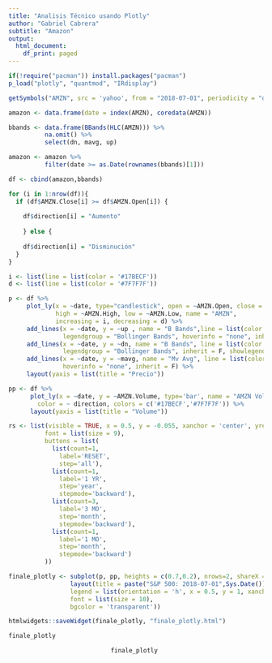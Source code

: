 ```yaml
---
title: "Analisis Técnico usando Plotly"
author: "Gabriel Cabrera"
subtitle: "Amazon" 
output:
  html_document:
    df_print: paged
---
```


```r
if(!require("pacman")) install.packages("pacman")
p_load("plotly", "quantmod", "IRdisplay")
```

```r
getSymbols("AMZN", src = 'yahoo', from = "2018-07-01", periodicity = "daily")
```

```r
amazon <- data.frame(date = index(AMZN), coredata(AMZN))
```

```r
bbands <- data.frame(BBands(HLC(AMZN))) %>% 
          na.omit() %>% 
          select(dn, mavg, up)
```

```r
amazon <- amazon %>% 
          filter(date >= as.Date(rownames(bbands)[1]))
```

```r
df <- cbind(amazon,bbands)
```


```r
for (i in 1:nrow(df)){
  if (df$AMZN.Close[i] >= df$AMZN.Open[i]) {
    
    df$direction[i] = "Aumento"
  
    } else {
      
    df$direction[i] = "Disminución"
  }
}
```

```r
i <- list(line = list(color = '#17BECF'))
d <- list(line = list(color = '#7F7F7F'))
```

```r
p <- df %>%
     plot_ly(x = ~date, type="candlestick", open = ~AMZN.Open, close = ~AMZN.Close,
             high = ~AMZN.High, low = ~AMZN.Low, name = "AMZN",
             increasing = i, decreasing = d) %>%
     add_lines(x = ~date, y = ~up , name = "B Bands",line = list(color = '#ccc', width = 0.5),
               legendgroup = "Bollinger Bands", hoverinfo = "none", inherit = F) %>%
     add_lines(x = ~date, y = ~dn, name = "B Bands", line = list(color = '#ccc', width = 0.5),
               legendgroup = "Bollinger Bands", inherit = F, showlegend = FALSE, hoverinfo = "none") %>%
     add_lines(x = ~date, y = ~mavg, name = "Mv Avg", line = list(color = '#E377C2', width = 0.5),
               hoverinfo = "none", inherit = F) %>%
     layout(yaxis = list(title = "Precio"))
```

```r
pp <- df %>%
      plot_ly(x = ~date, y = ~AMZN.Volume, type='bar', name = "AMZN Volumen",
        color = ~ direction, colors = c('#17BECF','#7F7F7F')) %>%
      layout(yaxis = list(title = "Volume"))
```

```r
rs <- list(visible = TRUE, x = 0.5, y = -0.055, xanchor = 'center', yref = 'paper',
          font = list(size = 9),
          buttons = list(
            list(count=1,
              label='RESET',
              step='all'),
            list(count=1,
              label='1 YR',
              step='year',
              stepmode='backward'),
            list(count=3,
              label='3 MO',
              step='month',
              stepmode='backward'),
            list(count=1,
              label='1 MO',
              step='month',
              stepmode='backward')
          ))
```

```r
finale_plotly <- subplot(p, pp, heights = c(0.7,0.2), nrows=2, shareX = TRUE, titleY = TRUE) %>%
                 layout(title = paste("S&P 500: 2018-07-01",Sys.Date()), xaxis = list(rangeselector = rs),
                 legend = list(orientation = 'h', x = 0.5, y = 1, xanchor = 'center', yref = 'paper',
                 font = list(size = 10),
                 bgcolor = 'transparent'))
```

```r
htmlwidgets::saveWidget(finale_plotly, "finale_plotly.html") 
```


```r
finale_plotly 
```

<center>
```r
finale_plotly 
```
</center>







